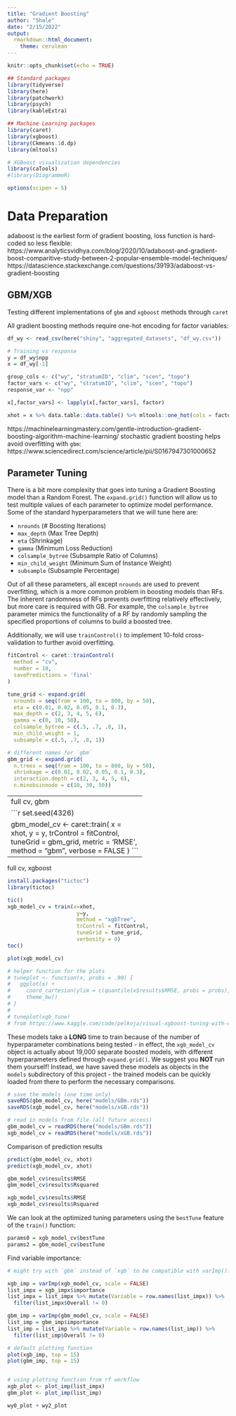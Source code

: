 ```yaml
---
title: "Gradient Boosting"
author: "Shale"
date: "2/15/2022"
output: 
  rmarkdown::html_document:
    theme: cerulean
---
```


```r
knitr::opts_chunk$set(echo = TRUE)

## Standard packages
library(tidyverse)
library(here)
library(patchwork)
library(psych)
library(kableExtra)

## Machine Learning packages
library(caret)
library(xgboost)
library(Ckmeans.1d.dp)
library(mltools)

# XGBoost visualization dependencies
library(caTools)
#library(DiagrammeR)

options(scipen = 5)
```

# Data Preparation

adaboost is the earliest form of gradient boosting, loss function is hard-coded so less flexible:
https://www.analyticsvidhya.com/blog/2020/10/adaboost-and-gradient-boost-comparitive-study-between-2-popular-ensemble-model-techniques/
https://datascience.stackexchange.com/questions/39193/adaboost-vs-gradient-boosting

## GBM/XGB

Testing different implementations of `gbm` and `xgboost` methods through `caret`

All gradient boosting methods require one-hot encoding for factor variables:

```r
df_wy <- read_csv(here("shiny", "aggregated_datasets", "df_wy.csv"))

# Training vs response
y = df_wy$npp
x = df_wy[-1]

group_cols <- c("wy", "stratumID", "clim", "scen", "topo")
factor_vars <- c("wy", "stratumID", "clim", "scen", "topo")
response_var <- "npp"

x[,factor_vars] <- lapply(x[,factor_vars], factor)

xhot = x %>% data.table::data.table() %>% mltools::one_hot(cols = factor_vars)
```

https://machinelearningmastery.com/gentle-introduction-gradient-boosting-algorithm-machine-learning/
stochastic gradient boosting helps avoid overfitting with `gbm`: https://www.sciencedirect.com/science/article/pii/S0167947301000652

## Parameter Tuning

There is a bit more complexity that goes into tuning a Gradient Boosting model than a Random Forest. The `expand.grid()` function will allow us to test multiple values of each parameter to optimize model performance. Some of the standard hyperparameters that we will tune here are:

 - `nrounds` (# Boosting Iterations)
 - `max_depth` (Max Tree Depth)
 - `eta` (Shrinkage)
 - `gamma` (Minimum Loss Reduction)
 - `colsample_bytree` (Subsample Ratio of Columns)
 - `min_child_weight` (Minimum Sum of Instance Weight)
 - `subsample` (Subsample Percentage)
 
Out of all these parameters, all except `nrounds` are used to prevent overfitting, which is a more common problem in boosting models than RFs. The inherent randomness of RFs prevents overfitting relatively effectively, but more care is required with GB. For example, the `colsample_bytree` parameter mimics the functionality of a RF by randomly sampling the specified proportions of columns to build a boosted tree.

Additionally, we will use `trainControl()` to implement 10-fold cross-validation to further avoid overfitting.

```r

fitControl <- caret::trainControl(
  method = "cv",
  number = 10,
  savePredictions = 'final'
)

tune_grid <- expand.grid(
  nrounds = seq(from = 100, to = 800, by = 50),
  eta = c(0.01, 0.02, 0.05, 0.1, 0.3),
  max_depth = c(2, 3, 4, 5, 6), 
  gamma = c(0, 10, 50),
  colsample_bytree = c(.5, .7, .8, 1),
  min_child_weight = 1,
  subsample = c(.5, .7, .8, 1))

# different names for `gbm`
gbm_grid <- expand.grid(
  n.trees = seq(from = 100, to = 800, by = 50),
  shrinkage = c(0.01, 0.02, 0.05, 0.1, 0.3),
  interaction.depth = c(2, 3, 4, 5, 6), 
  n.minobsinnode = c(10, 30, 50))

```

-------------------------------------------
full cv, gbm


```r
set.seed(4326)

gbm_model_cv <- caret::train(
  x = xhot,
  y = y,
  trControl = fitControl,
  tuneGrid = gbm_grid,
  metric = 'RMSE',
  method = "gbm",
  verbose = FALSE
)
```

----------------------------------------------
full cv, xgboost
```r
install.packages("tictoc")
library(tictoc)

tic()
xgb_model_cv = train(x=xhot,
                      y=y,
                      method = "xgbTree",
                      trControl = fitControl,
                      tuneGrid = tune_grid,
                      verbosity = 0)
toc()

plot(xgb_model_cv)

# helper function for the plots
# tuneplot <- function(x, probs = .90) {
#   ggplot(x) +
#     coord_cartesian(ylim = c(quantile(x$results$RMSE, probs = probs), min(x$results$RMSE))) +
#     theme_bw()
# }
# 
# tuneplot(xgb_tune)
# from https://www.kaggle.com/code/pelkoja/visual-xgboost-tuning-with-caret/report
```
These models take a **LONG** time to train because of the number of hyperparameter combinations being tested - in effect, the `xgb_model_cv` object is actually about 19,000 separate boosted models, with different hyperparameters defined through `expand.grid()`. We suggest you **NOT** run them yourself! Instead, we have saved these models as objects in the `models` subdirectory of this project - the trained models can be quickly loaded from there to perform the necessary comparisons. 

```r
# save the models (one time only)
saveRDS(gbm_model_cv, here("models/GBm.rds"))
saveRDS(xgb_model_cv, here("models/xGB.rds"))

# read in models from file (all future access)
gbm_model_cv = readRDS(here("models/GBm.rds"))
xgb_model_cv = readRDS(here("models/xGB.rds"))
```


Comparison of prediction results

```r
predict(gbm_model_cv, xhot)
predict(xgb_model_cv, xhot)
```

```r
gbm_model_cv$results$RMSE
gbm_model_cv$results$Rsquared

xgb_model_cv$results$RMSE
xgb_model_cv$results$Rsquared
```


We can look at the optimized tuning parameters using the `bestTune` feature of the `train()` function:

```r
params0 = xgb_model_cv$bestTune
params2 = gbm_model_cv$bestTune
```


Find variable importance:

```r
# might try with `gbm` instead of `xgb` to be compatible with varImp()?

xgb_imp = varImp(xgb_model_cv, scale = FALSE)
list_impx = xgb_impx$importance
list_impx = list_impx %>% mutate(Variable = row.names(list_impx)) %>% 
  filter(list_impx$Overall != 0)

gbm_imp = varImp(gbm_model_cv, scale = FALSE)
list_imp = gbm_imp$importance
list_imp = list_imp %>% mutate(Variable = row.names(list_imp)) %>% 
  filter(list_imp$Overall != 0)

```


```r
# default plotting function
plot(xgb_imp, top = 15)
plot(gbm_imp, top = 15)


# using plotting function from rf workflow
xgb_plot <- plot_imp(list_impx)
gbm_plot <- plot_imp(list_imp)

wy0_plot + wy2_plot 

```

```r

```

